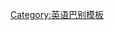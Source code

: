 {{userbox-level
| level    = 2
| id       = [[新加坡英语|en-sg]]
| id-s     = 10
| info     = This user's '''[[:Category:En-sg 使用者|Singlish]]''' '''not very good''' lah.
| usercategory  = En-sg 使用者
| nocat = {{{nocat|}}}
}}<noinclude>
[[Category:英语巴别模板]]

</noinclude>